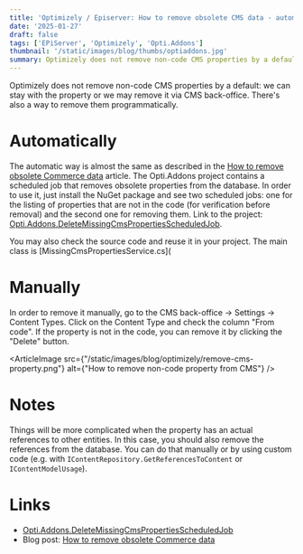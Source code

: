 ```yaml
---
title: 'Optimizely / Episerver: How to remove obsolete CMS data - automatically and manually'
date: '2025-01-27'
draft: false
tags: ['EPiServer', 'Optimizely', 'Opti.Addons']
thumbnail: '/static/images/blog/thumbs/optiaddons.jpg'
summary: Optimizely does not remove non-code CMS properties by a default - This article describes how to remove obsolete CMS data and introduces yet another the Opti.Addons project.
---
```


Optimizely does not remove non-code CMS properties by a default: we can stay with the property or we may remove it via CMS back-office. There's also a way to remove them programmatically.

# Automatically

The automatic way is almost the same as described in the [How to remove obsolete Commerce data](https://dariuszwozniak.net/blog/optimizely/how-to-remove-obsolete-commerce-data) article. The Opti.Addons project contains a scheduled job that removes obsolete properties from the database. In order to use it, just install the NuGet package and see two scheduled jobs: one for the listing of properties that are not in the code (for verification before removal) and the second one for removing them. Link to the project: [Opti.Addons.DeleteMissingCmsPropertiesScheduledJob](https://github.com/Opti-Addons/Opti.Addons.DeleteMissingCmsPropertiesScheduledJob/blob/master/MissingCmsPropertiesService.cs).

You may also check the source code and reuse it in your project. The main class is [MissingCmsPropertiesService.cs](

# Manually

In order to remove it manually, go to the CMS back-office → Settings → Content Types. Click on the Content Type and check the column "From code". If the property is not in the code, you can remove it by clicking the "Delete" button.

<ArticleImage src={"/static/images/blog/optimizely/remove-cms-property.png"} alt={"How to remove non-code property from CMS"} />

# Notes

Things will be more complicated when the property has an actual references to other entities. In this case, you should also remove the references from the database. You can do that manually or by using custom code (e.g. with `IContentRepository.GetReferencesToContent` or `IContentModelUsage`).

# Links

* [Opti.Addons.DeleteMissingCmsPropertiesScheduledJob](https://github.com/Opti-Addons/Opti.Addons.DeleteMissingCmsPropertiesScheduledJob)
* Blog post: [How to remove obsolete Commerce data](https://dariuszwozniak.net/blog/optimizely/how-to-remove-obsolete-commerce-data)